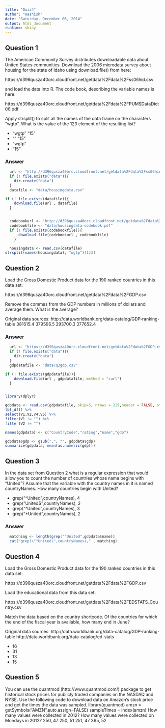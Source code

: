 ```yaml
---
title: "Quiz4"
author: "Aashish"
date: "Saturday, December 06, 2014"
output: html_document
runtime: shiny
---
```


## Question 1
The American Community Survey distributes downloadable data about United States communities. Download the 2006 microdata survey about housing for the state of Idaho using download.file() from here: 

https://d396qusza40orc.cloudfront.net/getdata%2Fdata%2Fss06hid.csv 

and load the data into R. The code book, describing the variable names is here: 

https://d396qusza40orc.cloudfront.net/getdata%2Fdata%2FPUMSDataDict06.pdf 

Apply strsplit() to split all the names of the data frame on the characters "wgtp". What is the value of the 123 element of the resulting list?

* "wgtp" "15"
* "" "15"
* "wgtp"
*  "15"

### Answer
```r
  url <- "http://d396qusza40orc.cloudfront.net/getdata%2Fdata%2Fss06hid.csv"
  if (! file.exists("data")){
    dir.create("data")
  } 
  datafile <- "data/housingdata.csv"

if (! file.exists(datafile)){
    download.file(url , datafile)
  } 


  codebookurl <- "http://d396qusza40orc.cloudfront.net/getdata%2Fdata%2FPUMSDataDict06.pdf"
  codebookfile <- "data/housingdata-codebook.pdf"
  if (! file.exists(codebookfile)){
      download.file(codebookurl , codebookfile)
    } 

  housingdata <- read.csv(datafile)
strsplit(names(housingdata), "wgtp")[123]
```


## Question 2
Load the Gross Domestic Product data for the 190 ranked countries in this data set: 

https://d396qusza40orc.cloudfront.net/getdata%2Fdata%2FGDP.csv 

Remove the commas from the GDP numbers in millions of dollars and average them. What is the average? 

Original data sources: http://data.worldbank.org/data-catalog/GDP-ranking-table
381615.4
379596.5
293700.3
377652.4

### Answer
```r
  url <- "https://d396qusza40orc.cloudfront.net/getdata%2Fdata%2FGDP.csv"
  if (! file.exists("data")){
    dir.create("data")
  } 
  gdpdatafile <- "data/q3gdp.csv"

if (! file.exists(gdpdatafile)){
    download.file(url , gdpdatafile, method = "curl")
  } 


library(dplyr)

gdpdata <- read.csv(gdpdatafile, skip=5, nrows = 215,header = FALSE, stringsAsFactors = FALSE) %>%
tbl_df() %>%
select(V1,V2,V4,V5) %>%
filter(V1 != "") %>%
filter(V2 != "")

names(gdpdata) <- c("CountryCode","rating","name","gdp")

gdpdata$gdp <- gsub(",", "", gdpdata$gdp)
summarize(gdpdata, mean(as.numeric(gdp)))

```


## Question 3
In the data set from Question 2 what is a regular expression that would allow you to count the number of countries whose name begins with "United"? Assume that the variable with the country names in it is named countryNames. How many countries begin with United?

* grep("^United",countryNames), 4
* grep("United$",countryNames), 3
* grep("^United",countryNames), 3
* grep("*United",countryNames), 2

### Answer
```r
  matching <- length(grep("^United",gdpdata$name))
  cat("grep(\"^United\",countryNames)," , matching)
```

## Question 4
Load the Gross Domestic Product data for the 190 ranked countries in this data set: 

https://d396qusza40orc.cloudfront.net/getdata%2Fdata%2FGDP.csv 

Load the educational data from this data set: 

https://d396qusza40orc.cloudfront.net/getdata%2Fdata%2FEDSTATS_Country.csv 

Match the data based on the country shortcode. Of the countries for which the end of the fiscal year is available, how many end in June? 

Original data sources: 
http://data.worldbank.org/data-catalog/GDP-ranking-table 
http://data.worldbank.org/data-catalog/ed-stats

* 16
* 31
* 13
* 15

## Question 5
You can use the quantmod (http://www.quantmod.com/) package to get historical stock prices for publicly traded companies on the NASDAQ and NYSE. Use the following code to download data on Amazon's stock price and get the times the data was sampled.
library(quantmod)
amzn = getSymbols("AMZN",auto.assign=FALSE)
sampleTimes = index(amzn) 
How many values were collected in 2012? How many values were collected on Mondays in 2012?
250, 47
250, 51
251, 47
365, 52
